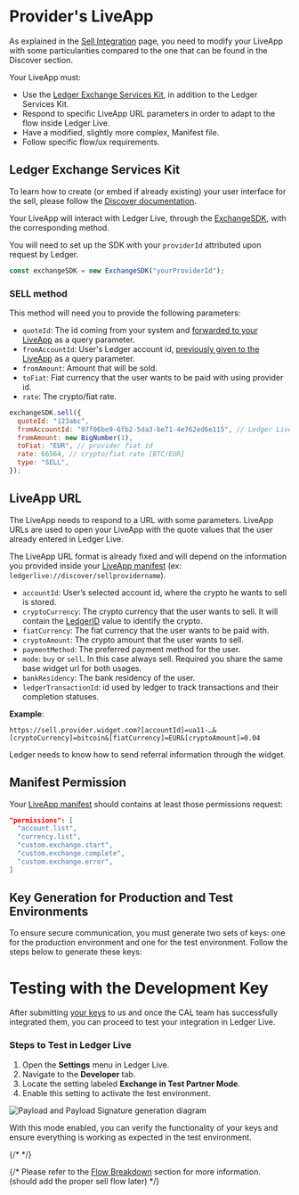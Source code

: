 
# Provider's LiveApp

As explained in the [Sell Integration](../sell) page, you need to modify your LiveApp with some particularities compared to the one that can be found in the Discover section.

Your LiveApp must:

- Use the [Ledger Exchange Services Kit](https://github.com/LedgerHQ/exchange-sdk), in addition to the Ledger Services Kit.
- Respond to specific LiveApp URL parameters in order to adapt to the flow inside Ledger Live.
- Have a modified, slightly more complex, Manifest file.
- Follow specific flow/ux requirements.

## Ledger Exchange Services Kit

To learn how to create (or embed if already existing) your user interface for the sell, please follow the [Discover documentation](../../discover/getting-started).

Your LiveApp will interact with Ledger Live, through the [ExchangeSDK](https://github.com/LedgerHQ/exchange-sdk), with the corresponding method.

You will need to set up the SDK with your `providerId` attributed upon request by Ledger.

```js copy
const exchangeSDK = new ExchangeSDK("yourProviderId");
```

### SELL method

This method will need you to provide the following parameters:

- `quoteId`: The id coming from your system and [forwarded to your LiveApp](./providers-liveapp) as a query parameter.
- `fromAccountId`: User's Ledger account id, [previously given to the LiveApp](./providers-liveapp) as a query parameter.
- `fromAmount`: Amount that will be sold.
- `toFiat`: Fiat currency that the user wants to be paid with using provider id.
- `rate`: The crypto/fiat rate.

```js copy
exchangeSDK.sell({
  quoteId: "123abc",
  fromAccountId: "97f06be9-6fb2-5da3-be71-4e762ed6e115", // Ledger Live uuid4 account (can be a BTC account)
  fromAmount: new BigNumber(1),
  toFiat: "EUR", // provider fiat id
  rate: 66564, // crypto/fiat rate [BTC/EUR]
  type: "SELL",
});
```

## LiveApp URL

The LiveApp needs to respond to a URL with some parameters. LiveApp URLs are used to open your LiveApp with the quote values that the user already entered in Ledger Live.

The LiveApp URL format is already fixed and will depend on the information you provided inside your [LiveApp manifest](../../../../docs/discover/wallet-api/appendix/manifest) (ex: `ledgerlive://discover/sellprovidername`).

- `accountId`: User’s selected account id, where the crypto he wants to sell is stored.
- `cryptoCurrency`: The crypto currency that the user wants to sell. It will contain the [LedgerID](https://developers.ledger.com/docs/ledger-live/exchange/sell/providers-backend#ledger-ids-mapping) value to identify the crypto.
- `fiatCurrency`: The fiat currency that the user wants to be paid with.
- `cryptoAmount`: The crypto amount that the user wants to sell.
- `paymentMethod`: The preferred payment method for the user.
- `mode`: `buy` or `sell`. In this case always sell. Required you share the same base widget url for both usages.
- `bankResidency`: The bank residency of the user.
- `ledgerTransactionId`: id used by ledger to track transactions and their completion statuses.

**Example**:

```
https://sell.provider.widget.com?[accountId]=ua11-…&[cryptoCurrency]=bitcoin&[fiatCurrency]=EUR&[cryptoAmount]=0.04
```

<Callout type="info" emoji="👉">
  Ledger needs to know how to send referral information through the widget.
</Callout>

## Manifest Permission

Your [LiveApp manifest](../../../../docs/discover/wallet-api/appendix/manifest) should contains at least those permissions request:

```json copy
"permissions": [
  "account.list",
  "currency.list",
  "custom.exchange.start",
  "custom.exchange.complete",
  "custom.exchange.error",
]
```

## Key Generation for Production and Test Environments

To ensure secure communication, you must generate two sets of keys: one for the production environment and one for the test environment. Follow the steps below to generate these keys:

# Testing with the Development Key

After submitting [your keys](/docs/ledger-live/exchange/sell/providers-backend#generate-privatepublic-key) to us and once the CAL team has successfully integrated them, you can proceed to test your integration in Ledger Live.

### Steps to Test in Ledger Live

1. Open the **Settings** menu in Ledger Live.
2. Navigate to the **Developer** tab.
3. Locate the setting labeled **Exchange in Test Partner Mode**.
4. Enable this setting to activate the test environment.

<Zoom>
  <img
    alt="Payload and Payload Signature generation diagram"
    src="/exchange/exchange-dev-mode.png"
  />
</Zoom>

With this mode enabled, you can verify the functionality of your keys and ensure everything is working as expected in the test environment.

{/* <!-- ## Flow/UX requirements --> */}

{/* Please refer to the [Flow Breakdown](../sell/flow) section for more information. (should add the proper sell flow later) */}

